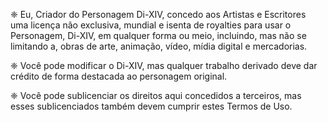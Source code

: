 
<TitleWithLeadingIcon
  imageURL="/icons/tou/tabler--license.svg"
  title="Concessão de Licença"
/>

❈ Eu, Criador do Personagem Di-XIV, concedo aos Artistas e Escritores uma licença não exclusiva, mundial e isenta de royalties para usar o Personagem, Di-XIV, em qualquer forma ou meio, incluindo, mas não se limitando a, obras de arte, animação, vídeo, mídia digital e mercadorias.

❈ Você pode modificar o Di-XIV, mas qualquer trabalho derivado deve dar crédito de forma destacada ao personagem original.

❈ Você pode sublicenciar os direitos aqui concedidos a terceiros, mas esses sublicenciados também devem cumprir estes Termos de Uso.

